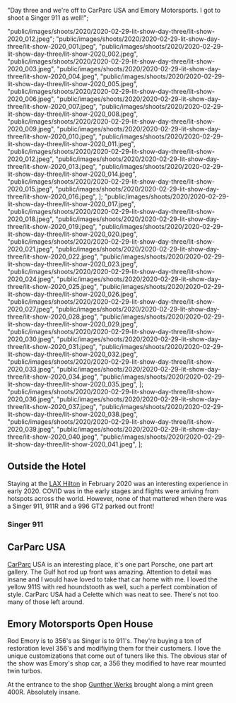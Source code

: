 
  "Day three and we're off to CarParc USA and Emory Motorsports. I got to shoot a Singer 911 as well!";


  "public/images/shoots/2020/2020-02-29-lit-show-day-three/lit-show-2020_012.jpeg";
  "public/images/shoots/2020/2020-02-29-lit-show-day-three/lit-show-2020_001.jpeg",
  "public/images/shoots/2020/2020-02-29-lit-show-day-three/lit-show-2020_002.jpeg",
  "public/images/shoots/2020/2020-02-29-lit-show-day-three/lit-show-2020_003.jpeg",
  "public/images/shoots/2020/2020-02-29-lit-show-day-three/lit-show-2020_004.jpeg",
  "public/images/shoots/2020/2020-02-29-lit-show-day-three/lit-show-2020_005.jpeg",
  "public/images/shoots/2020/2020-02-29-lit-show-day-three/lit-show-2020_006.jpeg",
  "public/images/shoots/2020/2020-02-29-lit-show-day-three/lit-show-2020_007.jpeg",
  "public/images/shoots/2020/2020-02-29-lit-show-day-three/lit-show-2020_008.jpeg",
  "public/images/shoots/2020/2020-02-29-lit-show-day-three/lit-show-2020_009.jpeg",
  "public/images/shoots/2020/2020-02-29-lit-show-day-three/lit-show-2020_010.jpeg",
  "public/images/shoots/2020/2020-02-29-lit-show-day-three/lit-show-2020_011.jpeg",
  "public/images/shoots/2020/2020-02-29-lit-show-day-three/lit-show-2020_012.jpeg",
  "public/images/shoots/2020/2020-02-29-lit-show-day-three/lit-show-2020_013.jpeg",
  "public/images/shoots/2020/2020-02-29-lit-show-day-three/lit-show-2020_014.jpeg",
  "public/images/shoots/2020/2020-02-29-lit-show-day-three/lit-show-2020_015.jpeg",
  "public/images/shoots/2020/2020-02-29-lit-show-day-three/lit-show-2020_016.jpeg",
];
  "public/images/shoots/2020/2020-02-29-lit-show-day-three/lit-show-2020_017.jpeg",
  "public/images/shoots/2020/2020-02-29-lit-show-day-three/lit-show-2020_018.jpeg",
  "public/images/shoots/2020/2020-02-29-lit-show-day-three/lit-show-2020_019.jpeg",
  "public/images/shoots/2020/2020-02-29-lit-show-day-three/lit-show-2020_020.jpeg",
  "public/images/shoots/2020/2020-02-29-lit-show-day-three/lit-show-2020_021.jpeg",
  "public/images/shoots/2020/2020-02-29-lit-show-day-three/lit-show-2020_022.jpeg",
  "public/images/shoots/2020/2020-02-29-lit-show-day-three/lit-show-2020_023.jpeg",
  "public/images/shoots/2020/2020-02-29-lit-show-day-three/lit-show-2020_024.jpeg",
  "public/images/shoots/2020/2020-02-29-lit-show-day-three/lit-show-2020_025.jpeg",
  "public/images/shoots/2020/2020-02-29-lit-show-day-three/lit-show-2020_026.jpeg",
  "public/images/shoots/2020/2020-02-29-lit-show-day-three/lit-show-2020_027.jpeg",
  "public/images/shoots/2020/2020-02-29-lit-show-day-three/lit-show-2020_028.jpeg",
  "public/images/shoots/2020/2020-02-29-lit-show-day-three/lit-show-2020_029.jpeg",
  "public/images/shoots/2020/2020-02-29-lit-show-day-three/lit-show-2020_030.jpeg",
  "public/images/shoots/2020/2020-02-29-lit-show-day-three/lit-show-2020_031.jpeg",
  "public/images/shoots/2020/2020-02-29-lit-show-day-three/lit-show-2020_032.jpeg",
  "public/images/shoots/2020/2020-02-29-lit-show-day-three/lit-show-2020_033.jpeg",
  "public/images/shoots/2020/2020-02-29-lit-show-day-three/lit-show-2020_034.jpeg",
  "public/images/shoots/2020/2020-02-29-lit-show-day-three/lit-show-2020_035.jpeg",
];
  "public/images/shoots/2020/2020-02-29-lit-show-day-three/lit-show-2020_036.jpeg",
  "public/images/shoots/2020/2020-02-29-lit-show-day-three/lit-show-2020_037.jpeg",
  "public/images/shoots/2020/2020-02-29-lit-show-day-three/lit-show-2020_038.jpeg",
  "public/images/shoots/2020/2020-02-29-lit-show-day-three/lit-show-2020_039.jpeg",
  "public/images/shoots/2020/2020-02-29-lit-show-day-three/lit-show-2020_040.jpeg",
  "public/images/shoots/2020/2020-02-29-lit-show-day-three/lit-show-2020_041.jpeg",
];

## Outside the Hotel

Staying at the [LAX Hilton](https://www.hilton.com/en/hotels/laxahhh-hilton-los-angeles-airport/) in February 2020 was an interesting experience in early 2020. COVID was in the early stages and flights were arriving from hotspots across the world. However, none of that mattered when there was a Singer 911, 911R and a 996 GT2 parked out front!

### Singer 911

## CarParc USA

[CarParc](https://carparcusa.com/) USA is an interesting place, it's one part Porsche, one part art gallery. The Gulf hot rod up front was amazing. Attention to detail was insane and I would have loved to take that car home with me. I loved the yellow 911S with red houndstooth as well, such a perfect combination of style. CarParc USA had a Celette which was neat to see. There's not too many of those left around.

## Emory Motorsports Open House

Rod Emory is to 356's as Singer is to 911's. They're buying a ton of restoration level 356's and modifiying them for their customers. I love the unique customizations that come out of tuners like this. The obvious star of the show was Emory's shop car, a 356 they modified to have rear mounted twin turbos.

At the entrance to the shop [Gunther Werks](https://www.guntherwerks.com/) brought along a mint green 400R. Absolutely insane.
